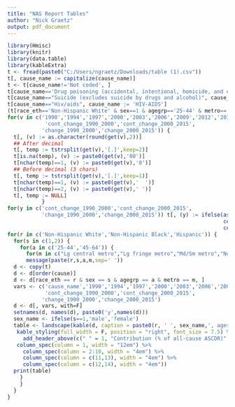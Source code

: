 ```yaml
---
title: "NAS Report Tables"
author: "Nick Graetz"
output: pdf_document
---
```


```r
library(Hmisc)
library(knitr)
library(data.table)
library(kableExtra)
t <- fread(paste0("C:/Users/ngraetz/Downloads/table (1).csv"))
t[, cause_name := capitalize(cause_name)]
t <- t[cause_name!='Not coded', ]
t[cause_name=='Drug poisoning (accidental, intentional, homicide, and unknown intent)', cause_name := 'Drug poisoning']
t[cause_name=="Suicide (excludes suicide by drugs and alcohol)", cause_name := 'Suicide']
t[cause_name=="Hiv/aids", cause_name := 'HIV-AIDS']
(t[race_eth=='Non-Hispanic White' & sex==1 & agegrp=='25-44' & metro=='Lg central metro', `2015`])
for(v in c('1990','1994','1997','2000','2003','2006','2009','2012','2015',
            'cont_change_1990_2000','cont_change_2000_2015',
           'change_1990_2000','change_2000_2015')) {
  t[, (v) := as.character(round(get(v),2))]
  ## After decimal
  t[, temp := tstrsplit(get(v),'[.]',keep=2)]
  t[is.na(temp), (v) := paste0(get(v),'00')]
  t[nchar(temp)==1, (v) := paste0(get(v),'0')]
  ## Before decimal (3 chars)
  t[, temp := tstrsplit(get(v),'[.]',keep=1)]
  t[nchar(temp)==1, (v) := paste0(get(v),'  ')]
  t[nchar(temp)==2, (v) := paste0(get(v),' ')]
  t[, temp := NULL]
           }
for(y in c('cont_change_1990_2000','cont_change_2000_2015',
           'change_1990_2000','change_2000_2015')) t[, (y) := ifelse(as.numeric(get(y))>0,
                                                                     cell_spec(get(y), format='latex', bold=T),
                                                                     cell_spec(get(y), format='latex', bold=F))]
for(r in c('Non-Hispanic White','Non-Hispanic Black','Hispanic')) {
  for(s in c(1,2)) {
    for(a in c('25-44','45-64')) {
      for(m in c("Lg central metro","Lg fringe metro","Md/Sm metro","Nonmetro" )) {
      message(paste(r,s,a,m,sep=' '))
  d <- copy(t)
  d <- d[order(cause)]
  d <- d[race_eth == r & sex == s & agegrp == a & metro == m, ]
  vars <- c('cause_name','1990','1994','1997','2000','2003','2006','2009','2012','2015',
            'cont_change_1990_2000','cont_change_2000_2015',
           'change_1990_2000','change_2000_2015')
  d <- d[, vars, with=F]
  setnames(d, names(d), paste0('y',names(d)))
  sex_name <- ifelse(s==1,'male','female')
  table <- landscape(kable(d, caption = paste0(r, ' ', sex_name,', ages ', a, ': ', m), format = 'latex', booktabs=TRUE, col.names = c('Cause of death','1990-93','1994-96','1997-99','2000-02','2003-05','2006-08','2009-11','2012-14','2015-17','1990-93 to 2000-02','2000-02 to 2015-16','1990-93 to 2000-02','2000-02 to 2015-16'), align=c('l',rep('r',13)), longtable=TRUE, linesep = "", digits = 0, escape = FALSE) %>%
   kable_styling(full_width = F, position = "right", font_size = 7.5) %>%
     add_header_above(c(" " = 1, "Contribution (% of all-cause ASCDR)" = 9, "Change in\n% contribution" = 2, "Change in ASCDR per 100,000" = 2)) %>%
   column_spec(column = 1, width = "12em") %>%
     column_spec(column = 2:10, width = "4em") %>%
     column_spec(column = c(11,13), width = "4em") %>%
     column_spec(column = c(12,14), width = "4em"))
  print(table)
    }
    }
  }
}
```


